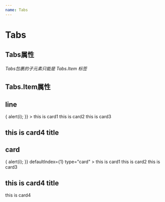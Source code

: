 ```yaml
---
name: Tabs
---
```



# Tabs

## Tabs属性

###### Tabs包裹的子元素只能是 Tabs.Item 标签

<Props of={Tabs} />

## Tabs.Item属性

<Props of={TabsItem} />

## line

<Playground> 
  <Tabs
          onSelect={(i) => {
            alert(i);
          }}
        >
          <Tabs.Item labal="card1">this is card1</Tabs.Item>
          <Tabs.Item labal="card2">this is card2</Tabs.Item>
          <Tabs.Item labal="card3" disabled>
            this is card3
          </Tabs.Item>
          <Tabs.Item labal="card4">
            <h2>this is card4 title</h2>
          </Tabs.Item>
        </Tabs>
</Playground>

## card

<Playground> 
      <Tabs
          onSelect={(i) => {
            alert(i);
          }}
          defaultIndex={1}
          type="card"
        >
          <Tabs.Item labal="card1">this is card1</Tabs.Item>
          <Tabs.Item labal="card2">this is card2</Tabs.Item>
          <Tabs.Item labal="card3" disabled>
            this is card3
          </Tabs.Item>
          <Tabs.Item labal="card4">
            <h2>this is card4 title</h2>
            <main>this is card4</main>
          </Tabs.Item>
        </Tabs>
</Playground>